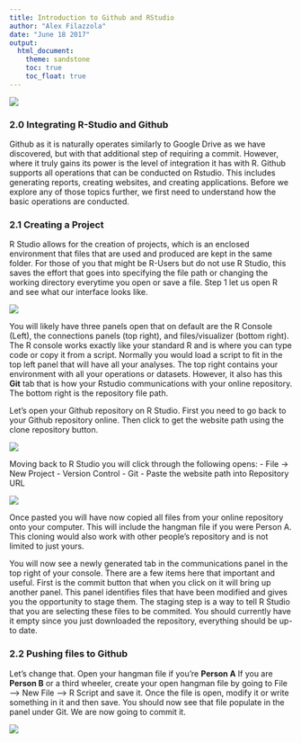 ```yaml
---
title: Introduction to Github and RStudio
author: "Alex Filazzola"
date: "June 18 2017"
output:
  html_document:
    theme: sandstone
    toc: true
    toc_float: true
---
```


![](future.self.png)

### 2.0 Integrating R-Studio and Github

Github as it is naturally operates similarly to Google Drive as we have discovered, but with that additional step of requiring a commit. However, where it truly gains its power is the level of integration it has with R. Github supports all operations that can be conducted on Rstudio. This includes generating reports, creating websites, and creating applications. Before we explore any of those topics further, we first need to understand how the basic operations are conducted. 

### 2.1 Creating a Project

R Studio allows for the creation of projects, which is an enclosed environment that files that are used and produced are kept in the same folder. For those of you that might be R-Users but do not use R Studio, this saves the effort that goes into specifying the file path or changing the working directory everytime you open or save a file. Step 1 let us open R and see what our interface looks like. 

![](Rstudio1.jpg)

You will likely have three panels open that on default are the R Console (Left), the connections panels (top right), and files/visualizer (bottom right). The R console works exactly like your standard R and is where you can type code or copy it from a script. Normally you would load a script to fit in the top left panel that will have all your analyses. The top right contains your environment with all your operations or datasets. However, it also has this **Git** tab that is how your Rstudio communications with your online repository. The bottom right is the repository file path. 

Let's open your Github repository on R Studio. First you need to go back to your Github repository online. Then click to get the website path using the clone repository button. 

![](Rstudio2.jpg)

Moving back to R Studio you will click through the following opens:
- File -> New Project
- Version Control
- Git
- Paste the website path into Repository URL

![](Rstudio3.jpg)


Once pasted you will have now copied all files from your online repository onto your computer. This will include the hangman file if you were Person A. This cloning would also work with other people's repository and is not limited to just yours. 

You will now see a newly generated tab in the communications panel in the top right of your console. There are a few items here that important and useful. First is the commit button that when you click on it will bring up another panel. This panel identifies files that have been modified and gives you the opportunity to stage them. The staging step is a way to tell R Studio that you are selecting these files to be commited. You should currently have it empty since you just downloaded the repository, everything should be up-to date. 

### 2.2 Pushing files to Github

Let's change that. Open your hangman file if you're **Person A** If you are **Person B** or a third wheeler, create your open hangman file by going to File --> New File --> R Script and save it. Once the file is open, modify it or write something in it and then save. You should now see that file populate in the panel under Git. We are now going to commit it. 

![](Rstudio4.jpg)


